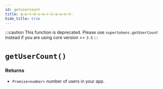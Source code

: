 ```yaml
---
id: getusercount
title: g̶e̶t̶U̶s̶e̶r̶C̶o̶u̶n̶t̶
hide_title: true
---
```


:::caution
This function is deprecated. Please use `supertokens.getUserCount` instead if you are using core version >= `3.5`
:::

# `getUserCount()`

### Returns
- `Promise<number>` number of users in your app.
